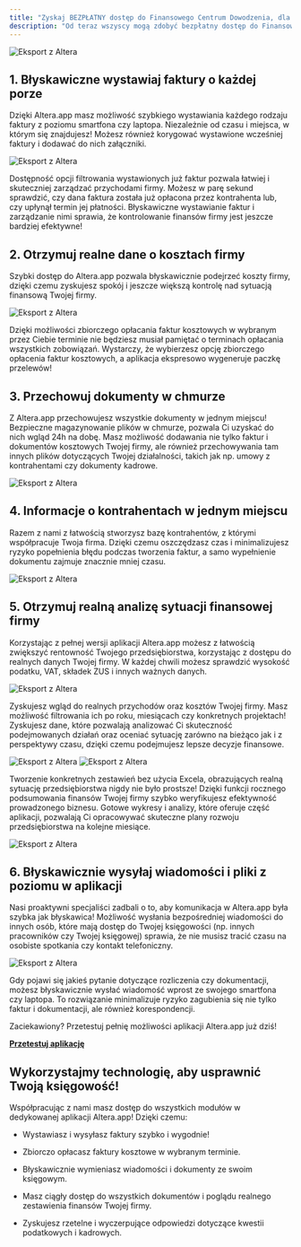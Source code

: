 ```yaml
---
title: "Zyskaj BEZPŁATNY dostęp do Finansowego Centrum Dowodzenia, dla swojej firmy!"
description: "Od teraz wszyscy mogą zdobyć bezpłatny dostęp do Finansowe Centrum Dowodzenia! Naszą misją jest wspieranie przedsiębiorców, aby mogli szybciej i efektywniej rozwijać swój biznes! Sprawdź, jakie możliwości oferuje nasza aplikacja Altera.app."
---
```


<img alt="Eksport z Altera" src="/images/old/5.1.ZyskajBEZPŁATNYdostępdoFinansowegoCentrumDowodzenia,dlaswojejfirmy!.png"/>

## 1. Błyskawiczne wystawiaj faktury o każdej porze

Dzięki Altera.app masz możliwość szybkiego wystawiania każdego rodzaju faktury z poziomu smartfona czy laptopa. Niezależnie od czasu i miejsca, w którym się znajdujesz! Możesz również korygować wystawione wcześniej faktury i dodawać do nich załączniki.

<img alt="Eksport z Altera" src="/images/old/5.2.ZyskajBEZPŁATNYdostępdoFinansowegoCentrumDowodzenia,dlaswojejfirmy!.png"/>

Dostępność opcji filtrowania wystawionych już faktur pozwala łatwiej i skuteczniej zarządzać przychodami firmy. Możesz w parę sekund sprawdzić, czy dana faktura została już opłacona przez kontrahenta lub, czy upłynął termin jej płatności. Błyskawiczne wystawianie faktur i zarządzanie nimi sprawia, że kontrolowanie finansów firmy jest jeszcze bardziej efektywne!

## 2. Otrzymuj realne dane o kosztach firmy

Szybki dostęp do Altera.app pozwala błyskawicznie podejrzeć koszty firmy, dzięki czemu zyskujesz spokój i jeszcze większą kontrolę nad sytuacją finansową Twojej firmy.

<img alt="Eksport z Altera" src="/images/old/5.3.ZyskajBEZPŁATNYdostępdoFinansowegoCentrumDowodzenia,dlaswojejfirmy!.png"/>

Dzięki możliwości zbiorczego opłacania faktur kosztowych w wybranym przez Ciebie terminie nie będziesz musiał pamiętać o terminach opłacania wszystkich zobowiązań. Wystarczy, że wybierzesz opcję zbiorczego opłacenia faktur kosztowych, a aplikacja ekspresowo wygeneruje paczkę przelewów!

## 3. Przechowuj dokumenty w chmurze

Z Altera.app przechowujesz wszystkie dokumenty w jednym miejscu! Bezpieczne magazynowanie plików w chmurze, pozwala Ci uzyskać do nich wgląd 24h na dobę. Masz możliwość dodawania nie tylko faktur i dokumentów kosztowych Twojej firmy, ale również przechowywania tam innych plików dotyczących Twojej działalności, takich jak np. umowy z kontrahentami czy dokumenty kadrowe.

<img alt="Eksport z Altera" src="/images/old/5.4.ZyskajBEZPŁATNYdostępdoFinansowegoCentrumDowodzenia,dlaswojejfirmy!.png"/>

## 4. Informacje o kontrahentach w jednym miejscu

Razem z nami z łatwością stworzysz bazę kontrahentów, z którymi współpracuje Twoja firma. Dzięki czemu oszczędzasz czas i minimalizujesz ryzyko popełnienia błędu podczas tworzenia faktur, a samo wypełnienie dokumentu zajmuje znacznie mniej czasu.

<img alt="Eksport z Altera" src="/images/old/5.5.ZyskajBEZPŁATNYdostępdoFinansowegoCentrumDowodzenia,dlaswojejfirmy!.png"/>

## 5. Otrzymuj realną analizę sytuacji finansowej firmy

Korzystając z pełnej wersji aplikacji Altera.app możesz z łatwością zwiększyć rentowność Twojego przedsiębiorstwa, korzystając z dostępu do realnych danych Twojej firmy. W każdej chwili możesz sprawdzić wysokość podatku, VAT, składek ZUS i innych ważnych danych.

<img alt="Eksport z Altera" src="/images/old/5.6.ZyskajBEZPŁATNYdostępdoFinansowegoCentrumDowodzenia,dlaswojejfirmy!.png"/>

Zyskujesz wgląd do realnych przychodów oraz kosztów Twojej firmy. Masz możliwość filtrowania ich po roku, miesiącach czy konkretnych projektach! Zyskujesz dane, które pozwalają analizować Ci skuteczność podejmowanych działań oraz oceniać sytuację zarówno na bieżąco jak i z perspektywy czasu, dzięki czemu podejmujesz lepsze decyzje finansowe.

<img alt="Eksport z Altera" src="/images/old/5.7.ZyskajBEZPŁATNYdostępdoFinansowegoCentrumDowodzenia,dlaswojejfirmy!.png"/>

<img alt="Eksport z Altera" src="/images/old/5.8.ZyskajBEZPŁATNYdostępdoFinansowegoCentrumDowodzenia,dlaswojejfirmy!.png"/>

Tworzenie konkretnych zestawień bez użycia Excela, obrazujących realną sytuację przedsiębiorstwa nigdy nie było prostsze! Dzięki funkcji rocznego podsumowania finansów Twojej firmy szybko weryfikujesz efektywność prowadzonego biznesu. Gotowe wykresy i analizy, które oferuje część aplikacji, pozwalają Ci opracowywać skuteczne plany rozwoju przedsiębiorstwa na kolejne miesiące.

<img alt="Eksport z Altera" src="/images/old/5.9.ZyskajBEZPŁATNYdostępdoFinansowegoCentrumDowodzenia,dlaswojejfirmy!.png"/>

## 6. Błyskawicznie wysyłaj wiadomości i pliki z poziomu w aplikacji

Nasi proaktywni specjaliści zadbali o to, aby komunikacja w Altera.app była szybka jak błyskawica! Możliwość wysłania bezpośredniej wiadomości do innych osób, które mają dostęp do Twojej księgowości (np. innych pracowników czy Twojej księgowej) sprawia, że nie musisz tracić czasu na osobiste spotkania czy kontakt telefoniczny.

<img alt="Eksport z Altera" src="/images/old/5.10.ZyskajBEZPŁATNYdostępdoFinansowegoCentrumDowodzenia,dlaswojejfirmy!.png"/>

Gdy pojawi się jakieś pytanie dotyczące rozliczenia czy dokumentacji, możesz błyskawicznie wysłać wiadomość wprost ze swojego smartfona czy laptopa. To rozwiązanie minimalizuje ryzyko zagubienia się nie tylko faktur i dokumentacji, ale również korespondencji.

Zaciekawiony? Przetestuj pełnię możliwości aplikacji Altera.app już dziś!

[**Przetestuj aplikację**](https://altera.co/aplikacja/)

## **Wykorzystajmy technologię, aby usprawnić Twoją księgowość!**

Współpracując z nami masz dostęp do wszystkich modułów w dedykowanej aplikacji Altera.app! Dzięki czemu:

* Wystawiasz i wysyłasz faktury szybko i wygodnie!

* Zbiorczo opłacasz faktury kosztowe w wybranym terminie.

* Błyskawicznie wymieniasz wiadomości i dokumenty ze swoim księgowym.

* Masz ciągły dostęp do wszystkich dokumentów i poglądu realnego zestawienia finansów Twojej firmy.

* Zyskujesz rzetelne i wyczerpujące odpowiedzi dotyczące kwestii podatkowych i kadrowych.